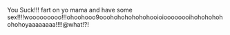 {{wikipedia|Money (disambiguation)}}
{{commons|money}}
You Suck!!!
fart on yo mama and have some sex!!!!wooooooooo!!!ohoohooo9ooohohohohohohooioioooooooihohohohohohohoyaaaaaaaa!!!!@what!?!